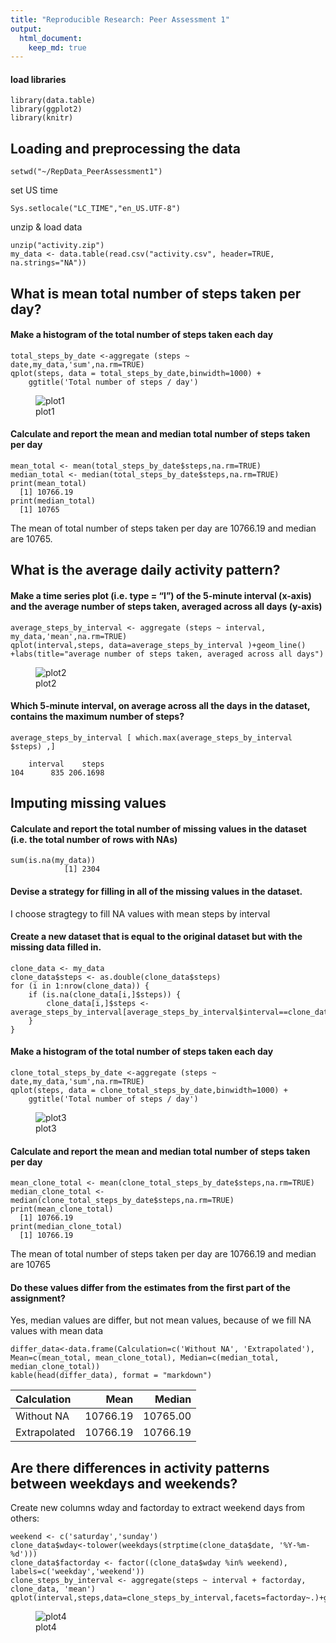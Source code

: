 ```yaml
---
title: "Reproducible Research: Peer Assessment 1"
output: 
  html_document:
    keep_md: true
---
```


#### load libraries
```
library(data.table)
library(ggplot2)
library(knitr)
```

## Loading and preprocessing the data
```
setwd("~/RepData_PeerAssessment1")
```
set US time
```
Sys.setlocale("LC_TIME","en_US.UTF-8")
```
unzip & load data
```
unzip("activity.zip")
my_data <- data.table(read.csv("activity.csv", header=TRUE, na.strings="NA"))

```

## What is mean total number of steps taken per day?
#### Make a histogram of the total number of steps taken each day
```
total_steps_by_date <-aggregate (steps ~ date,my_data,'sum',na.rm=TRUE)
qplot(steps, data = total_steps_by_date,binwidth=1000) +
    ggtitle('Total number of steps / day')
```

![plot1](Rplot1.png)

#### Calculate and report the mean and median total number of steps taken per day
```
mean_total <- mean(total_steps_by_date$steps,na.rm=TRUE)
median_total <- median(total_steps_by_date$steps,na.rm=TRUE)
print(mean_total)
  [1] 10766.19
print(median_total)
  [1] 10765
```


The mean of total number of steps taken per day are 10766.19 and median are 10765.

## What is the average daily activity pattern?
#### Make a time series plot (i.e. type = "l") of the 5-minute interval (x-axis) and the average number of steps taken, averaged across all days (y-axis)
```
average_steps_by_interval <- aggregate (steps ~ interval, my_data,'mean',na.rm=TRUE)
qplot(interval,steps, data=average_steps_by_interval )+geom_line()
+labs(title="average number of steps taken, averaged across all days")
```

![plot2](Rplot2.png)

#### Which 5-minute interval, on average across all the days in the dataset, contains the maximum number of steps?
```
average_steps_by_interval [ which.max(average_steps_by_interval $steps) ,]
```

```
    interval    steps
104      835 206.1698
```
## Imputing missing values
#### Calculate and report the total number of missing values in the dataset (i.e. the total number of rows with NAs)
```
sum(is.na(my_data))
            [1] 2304
```
#### Devise a strategy for filling in all of the missing values in the dataset.
I choose stragtegy to fill NA values with mean steps by interval


#### Create a new dataset that is equal to the original dataset but with the missing data filled in.
```
clone_data <- my_data
clone_data$steps <- as.double(clone_data$steps)
for (i in 1:nrow(clone_data)) {
    if (is.na(clone_data[i,]$steps)) {
        clone_data[i,]$steps <- average_steps_by_interval[average_steps_by_interval$interval==clone_data[i,]$interval,]$steps
    }
}
```

#### Make a histogram of the total number of steps taken each day 
```
clone_total_steps_by_date <-aggregate (steps ~ date,my_data,'sum',na.rm=TRUE)
qplot(steps, data = clone_total_steps_by_date,binwidth=1000) +
    ggtitle('Total number of steps / day')
```

![plot3](Rplot3.png)

#### Calculate and report the mean and median total number of steps taken per day
```
mean_clone_total <- mean(clone_total_steps_by_date$steps,na.rm=TRUE)
median_clone_total <- median(clone_total_steps_by_date$steps,na.rm=TRUE)
print(mean_clone_total)
  [1] 10766.19
print(median_clone_total)
  [1] 10766.19
```

The mean of total number of steps taken per day are 10766.19 and median are 10765

#### Do these values differ from the estimates from the first part of the assignment?
Yes, median values are differ, but not mean values, because of we fill NA values with mean data
```
differ_data<-data.frame(Calculation=c('Without NA', 'Extrapolated'), Mean=c(mean_total, mean_clone_total), Median=c(median_total, median_clone_total))
kable(head(differ_data), format = "markdown")
```

|Calculation  |     Mean|    Median|
|:------------|--------:|---------:|
|Without NA   | 10766.19|  10765.00|
|Extrapolated | 10766.19|  10766.19|

## Are there differences in activity patterns between weekdays and weekends?

Create new columns wday and factorday to extract weekend days from others:
```
weekend <- c('saturday','sunday')
clone_data$wday<-tolower(weekdays(strptime(clone_data$date, '%Y-%m-%d')))
clone_data$factorday <- factor((clone_data$wday %in% weekend), labels=c('weekday','weekend'))
clone_steps_by_interval <- aggregate(steps ~ interval + factorday, clone_data, 'mean')
qplot(interval,steps,data=clone_steps_by_interval,facets=factorday~.)+geom_line()
```

![plot4](Rplot4.png)